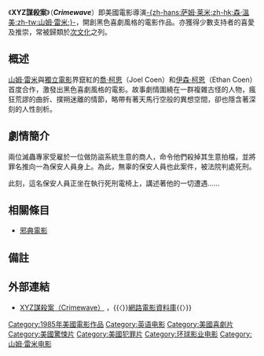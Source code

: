 {{Infobox Film
| name           = XYZ謀殺案
| original_name  = ''Crimewave''
| tw_name        = XYZ謀殺案
| hk_name        = 捉蟲殺人事件
| image          = Crimewave_DVDbox.jpg
| caption        = DVD 封面
| director       = [[山姆·雷米|山姆·雷米]]
| producer       = [[艾德華·布雷斯曼|艾德華·布雷斯曼]]<br />Irvin Shapiro
| writer         = [[柯恩兄弟|伊森·柯恩]]<br />[[柯恩兄弟|喬·柯恩]]<br />[[山姆·雷米|山姆·雷米]]
| starring       = [[瑞德·勃尼|瑞德·勃尼]]<br />Paul L. Smith<br />[[露意絲·萊瑟|露意絲·萊瑟]]<br />[[布萊恩·詹姆斯|布萊恩·詹姆斯]]<br />[[雪莉·威爾森|雪莉·威爾森]]<br />[[布魯斯·坎貝爾|布魯斯·坎貝爾]]
| music          = Arlon Ober
| cinematography = Robert Primes
| editing        = Michael Kelly<br />Kathie Weaver<br />Kaye Davis
| production_company = [[文藝復興影業|文藝復興影業]]
| distributor    = [[環球影業|環球影業]]
| released       = {{GER}}1985年4月12日<br />{{HKG-1959}}1985年9月19日<ref>[http://imdb.com/title/tt0088967/releaseinfo ]</ref><br />{{USA}}1986年4月25日
| runtime        = 83 分鐘
| country        = {{USA}}
| language       = [[英語|英語]]
| budget         = [[美金|$]]3,000,000
| followed_by    = 
| amg_id         = 1:11534
| imdb_id        = 0088967
}}

《'''XYZ謀殺案'''》（'''''Crimewave'''''）即美國電影導演[[山姆·雷米|-{zh-hans:萨姆·莱米;zh-hk:森·溫美;zh-tw:山姆·雷米;}-]]，開創黑色喜劇風格的電影作品。亦獲得少數支持者的喜愛及推崇，常被歸類於[[次文化|次文化]]之列。

== 概述 ==
[[山姆·雷米|山姆·雷米]]與[[獨立電影|獨立電影]]界竄紅的[[柯恩兄弟|喬·柯恩]]（Joel Coen）和[[柯恩兄弟|伊森·柯恩]]（Ethan Coen）首度合作，激發出黑色喜劇風格的電影。故事劇情圍繞在一群複雜古怪的人物，瘋狂荒謬的曲折、撲朔迷離的情節，略帶有著天馬行空般的異想空間，卻也隱含著深刻的人性剖析。

== 劇情簡介 ==

兩位滅蟲專家受雇於一位做防盜系統生意的商人，命令他們殺掉其生意拍檔，並將罪名推向一為保安人員身上。為此，無辜的保安人員也此案件，被法院判處死刑。

此刻，這名保安人員正坐在執行死刑電椅上，講述著他的一切遭遇……

== 相關條目 ==
*[[邪典電影|邪典電影]]

== 備註 ==
<references/>

== 外部連結 ==
*[http://www.imdb.com/title/tt0088967/ XYZ謀殺案（Crimewave）] {{Wayback|url=http://www.imdb.com/title/tt0088967/ |date=20220327043354 }}，{{〈}}[[網路電影資料庫|網路電影資料庫]]{{〉}}

{{山姆·雷米}}
{{Coen brothers}}
[[Category:1985年美國電影作品|Category:1985年美國電影作品]]
[[Category:英语电影|Category:英语电影]]
[[Category:美國喜劇片|Category:美國喜劇片]]
[[Category:美國驚悚片|Category:美國驚悚片]]
[[Category:美國犯罪片|Category:美國犯罪片]]
[[Category:环球影业电影|Category:环球影业电影]]
[[Category:山姆·雷米电影|Category:山姆·雷米电影]]